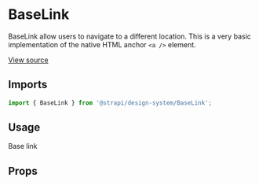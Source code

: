 <!--- BaseLink.stories.mdx --->


<Meta title="Design System/Technical Components/BaseLink" component={BaseLink} />

# BaseLink

BaseLink allow users to navigate to a different location. This is a very basic implementation of the native HTML anchor `<a />` element.

[View source](https://github.com/strapi/design-system/tree/main/packages/strapi-design-system/src/BaseLink)

## Imports

```js
import { BaseLink } from '@strapi/design-system/BaseLink';
```

## Usage

<Canvas>
  <Story name="base">
    <BaseLink href="https://strapi.io" isExternal>
      <Typography>Base link</Typography>
    </BaseLink>
  </Story>
</Canvas>

## Props

<ArgsTable of={BaseLink} />
